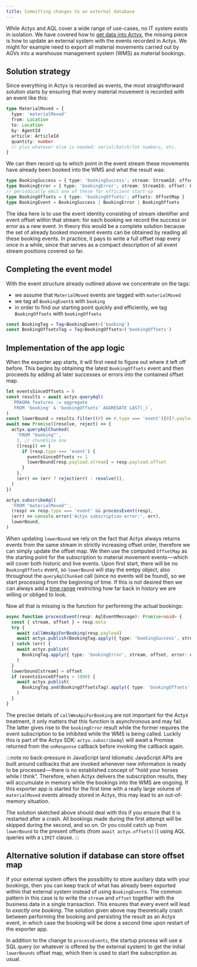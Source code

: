 ```yaml
---
title: Committing changes to an external database
---
```


While Actyx and AQL cover a wide range of use-cases, no IT system exists in isolation.
We have covered how to [get data into Actyx](./tracking-state.mdx), the missing piece is how to update an external system with the events recorded in Actyx.
We might for example need to export all material movements carried out by AGVs into a warehouse management system (WMS) as material bookings.

## Solution strategy

Since everything in Actyx is recorded as events, the most straightforward solution starts by ensuring that every material movement is recorded with an event like this:

```ts
type MaterialMoved = {
  type: 'materialMoved'
  from: Location
  to: Location
  by: AgentId
  article: ArticleId
  quantity: number
  // plus whatever else is needed: serial/batch/lot numbers, etc.
}
```

We can then record up to which point in the event stream these movements have already been booked into the WMS and what the result was:

```ts
type BookingSuccess = { type: 'bookingSuccess'; stream: StreamId; offset: Offset }
type BookingError = { type: 'bookingError'; stream: StreamId; offset: Offset; error: string }
// periodically emit one of these for efficient start-up
type BookingOffsets = { type: 'bookingOffsets'; offsets: OffsetMap }
type BookingEvent = BookingSuccess | BookingError | BookingOffsets
```

The idea here is to use the event identity consisting of stream identifier and event offset within that stream:
for each booking we record the success or error as a new event.
In theory this would be a complete solution because the set of already booked movement events can be obtained by reading all these booking events.
In practice, it pays to write a full offset map every once in a while, since that serves as a compact description of all event stream positions covered so far.

## Completing the event model

With the event structure already outlined above we concentrate on the tags:

- we assume that `MaterialMoved` events are tagged with `materialMoved`
- we tag all `BookingEvent`s with `booking`
- in order to find our starting point quickly and efficiently, we tag `BookingOffsets` with `bookingOffsets`

```ts
const BookingTag = Tag<BookingEvent>('booking')
const BookingOffsetsTag = Tag<BookingOffsets>('bookingOffsets')
```

## Implementation of the app logic

When the exporter app starts, it will first need to figure out where it left off before.
This begins by obtaining the latest `BookingOffsets` event and then proceeds by adding all later successes or errors into the contained offset map.

```ts
let eventsSinceOffsets = 0
const results = await actyx.queryAql(
  `PRAGMA features := aggregate
   FROM 'booking' & 'bookingOffsets' AGGREGATE LAST(_)`,
)
const lowerBound = results.filter((r) => r.type === 'event')[0]?.payload?.offsets || {}
await new Promise((resolve, reject) => {
  actyx.queryAqlChunked(
    'FROM "booking"',
    1, // chunkSize one
    ([resp]) => {
      if (resp.type === 'event') {
        eventsSinceOffsets += 1
        lowerBound[resp.payload.stream] = resp.payload.offset
      }
    },
    (err) => (err ? reject(err) : resolve()),
  )
})

actyx.subscribeAql(
  'FROM "materialMoved"',
  (resp) => resp.type === 'event' && processEvent(resp),
  (err) => console.error('Actyx subscription error:', err),
  lowerBound,
)
```

When updating `lowerBound` we rely on the fact that Actyx always returns events from the same stream in strictly increasing offset order, therefore we can simply update the offset map.
We then use the computed `OffsetMap` as the starting point for the subscription to material movement events — which will cover both historic and live events.
Upon first start, there will be no `BookingOffsets` event, so `lowerBound` will stay the emtpy object, also throughout the `queryAqlChunked` call (since no events will be found), so we start processing from the beginning of time.
If this is not desired then we can always add a [time range](../../reference/aql.mdx#event-queries) restricting how far back in history we are willing or obliged to look.

Now all that is missing is the function for performing the actual bookings:

```ts
async function processEvent(resp: AqlEventMessage): Promise<void> {
  const { stream, offset } = resp.meta
  try {
    await callWmsApiForBooking(resp.payload)
    await actyx.publish(BookingTag.apply({ type: 'bookingSuccess', stream, offset }))
  } catch (err) {
    await actyx.publish(
      BookingTag.apply({ type: 'bookingError', stream, offset, error: err.toString() }),
    )
  }
  lowerbound[stream] = offset
  if (eventsSinceOffsets > 1000) {
    await actyx.publish(
      BookingTag.and(BookingOffsetsTag).apply({ type: 'bookingOffsets', offsets: lowerBound }),
    )
  }
}
```

The precise details of `callWmsApiForBooking` are not important for the Actyx treatment, it only matters that this function is asynchronous and may fail.
The latter gives rise to the `bookingError` result while the former requires the event subscription to be inhibited while the WMS is being called.
Luckily this is part of the Actyx SDK: `actyx.subscribeAql` will await a Promise returned from the `onResponse` callback before invoking the callback again.

:::note no back-pressure in JavaScript land
Idiomatic JavaScript APIs are built around callbacks that are invoked whenever new information is ready to be processed — there is no established concept of “hold your horses while I think”.
Therefore, when Actyx delivers the subscription results, they will accumulate in memory while the bookings into the WMS are ongoing.
If this exporter app is started for the first time with a really large volume of `materialMoved` events already stored in Actyx, this may lead to an out-of-memory situation.

The solution sketched above should deal with this if you ensure that it is restarted after a crash.
All bookings made during the first attempt will be skipped during the second, and so on.
Or you could catch up from `lowerBound` to the present offsets (from `await actyx.offsets()`) using AQL queries with a `LIMIT` clause.
:::

## Alternative solution if database can store offset map

If your external system offers the possibility to store auxiliary data with your bookings, then you can keep track of what has already been exported within that external system instead of using `BookingEvent`s.
The common pattern in this case is to write the `stream` and `offset` together with the business data in a single transaction.
This ensures that every event will lead to _exactly one booking_.
The solution given above may theoretically crash between performing the booking and persisting the result as an Actyx event, in which case the booking will be done a second time upon restart of the exporter app.

In addition to the change to `processEvents`, the startup process will use a SQL query (or whatever is offered by the external system) to get the initial `lowerBounds` offset map, which then is used to start the subscription as usual.
